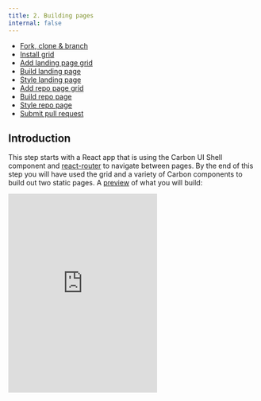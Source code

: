 ```yaml
---
title: 2. Building pages
internal: false
---
```


<AnchorLinks>

- [Fork, clone & branch](#fork-clone--branch)
- [Install grid](#install-grid)
- [Add landing page grid](#add-landing-page-grid)
- [Build landing page](#build-landing-page)
- [Style landing page](#style-landing-page)
- [Add repo page grid](#add-repo-page-grid)
- [Build repo page](#build-repo-page)
- [Style repo page](#style-repo-page)
- [Submit pull request](#submit-pull-request)

</AnchorLinks>

## Introduction

This step starts with a React app that is using the Carbon UI Shell component and [react-router](https://reacttraining.com/react-router/web/guides/quick-start) to navigate between pages. By the end of this step you will have used the grid and a variety of Carbon components to build out two static pages. A [preview](https://react-step-3--carbon-tutorial.netlify.com) of what you will build:

<Row>
  <Column offsetLg="4">
    <iframe
      height="400"
      title="Carbon Tutorial Step 2"
      src="https://react-step-3--carbon-tutorial.netlify.com"
      frameborder="no"
      allowtransparency="true"
      allowfullscreen="true"
      class="bx--iframe bx--iframe--border"
    />
  </Column>
</Row>

## Fork, clone & branch

This tutorial has an accompanying GitHub repository called [carbon-tutorial](https://github.com/carbon-design-system/carbon-tutorial) that we'll use as a starting point for each step. If you haven't forked and cloned that repository yet, and haven't added the upstream remote, go ahead and do so by following the [step 1 instructions](/tutorial/react-step-1#fork-clone--branch).

### Branch

With your repository all set up, let's check out the branch for this tutorial step's starting point.

```bash
$ git fetch upstream
$ git checkout -b react-step-2 upstream/react-step-2
```

### Build & start app

Install the app's dependencies:

```bash
$ yarn
```

Then, start the app:

```bash
$ yarn start
```

You should see something similar to where the [previous step](/tutorial/react-step-1) left off.

### IE11 polyfills

Before we get started with this step, we'll be adding some components that require IE11 polyfills. As shown in the [Carbon React documentation](https://github.com/carbon-design-system/carbon/blob/master/packages/react/.storybook/polyfills.js), go ahead and add these imports to the top of the root `index.js`. They aren't all needed, but we'll add them all to play it safe for the duration of the tutorial.

```javascript
import 'core-js/modules/es7.array.includes';
import 'core-js/modules/es6.array.fill';
import 'core-js/modules/es6.string.includes';
import 'core-js/modules/es6.string.trim';
import 'core-js/modules/es7.object.values';
```

## Install grid

In our last step we added our styles, component and icon packages. Now that we're building the pages with grid, we need to install one more Carbon package. Stop your development environment (`CTRL-C`) and:

```bash
$ yarn add @carbon/grid
```

In `index.scss`, we need to configure our grid to use 16 columns instead of the default 12 columns. We do this by adding
`grid-columns-16: true` in our `$feature-flags`.

```css
$feature-flags: (
  ui-shell: true,
  grid-columns-16: true
);
```

Run `yarn start` so we can begin building.

## Add landing page grid

Let's add our grid elements to `src/content/LandingPage/LandingPage.js`.

In order to use the grid, we need to wrap everything in a `<div className="bx--grid">`. We can continue to make rows by adding a `<div className="bx--row">` inside the grid, as well as make columns within those rows by adding `<div className="bx--col-lg-[size]">`.

Our column sizes are specified by the number of columns they'll be spanning. If we use `bx--col-lg-4`, it means it'll span 4 of the 16 columns. If we use `bx--col-lg-8` it means it'll span 8 of the 16 columns, and so on.

We know from our design specs that we'll need three rows. The first row design doesn't appear to need any columns. The second row looks like it has two columns of equal width. The third row looks like it has four columns of equal width.

We'll make rows like so:

```javascript
return (
  <div className="bx--grid bx--grid--full-width landing-page">
    <div className="bx--row landing-page__banner">
      <div className="bx--col-lg-16">1</div>
    </div>
    <div className="bx--row landing-page__r2">
      <div className="bx--col-lg-8">1/2</div>
      <div className="bx--col-lg-8">1/2</div>
    </div>
    <div className="bx--row landing-page__r3">
      <div className="bx--col-md-4 bx--col-lg-4">1/4</div>
      <div className="bx--col-md-4 bx--col-lg-4">1/4</div>
      <div className="bx--col-md-4 bx--col-lg-4">1/4</div>
      <div className="bx--col-md-4 bx--col-lg-4">1/4</div>
    </div>
  </div>
);
```

We added a class of `bx--grid--full-width` to the grid container since our rows need to expand the whole page without any margins. We also added some custom classes like `landing-page`, `landing-page__banner`, `landing-page__r2`, etc., which we will use later.

## Build landing page

We'll start adding HTML elements and components by row.

### First row

In our first row we'll need a `<BreadCrumb/>` component. First, let's import the components we need. Because we'll be importing several components for this page, we'll import them directly from the `carbon-components-react` package instead of the direct path for each one.

```javascript
import { Breadcrumb, BreadcrumbItem } from 'carbon-components-react';
```

We can now add our component to the first row, along with a header, like so:

```html
<div className="bx--row landing-page__banner">
  <div className="bx--col-lg-16">
    <Breadcrumb noTrailingSlash>
      <BreadcrumbItem>
        <a href="/">Getting started</a>
      </BreadcrumbItem>
    </Breadcrumb>
    <h1>Design &amp; build with Carbon</h1>
  </div>
</div>
```

You may notice that the styles look off. Don't worry, we'll fix these later.

### Second row

In our second row we'll need `<Tabs/>` and `<Button/>` components. We'll update the `carbon-components-react` import to:

```javascript
import {
  Breadcrumb,
  BreadcrumbItem,
  Button,
  Tabs,
  Tab,
} from 'carbon-components-react';
```

Before we can render the tabs, we need to add some props for the component after the import.

```javascript
const props = {
  tabs: {
    selected: 0,
    triggerHref: '#',
    role: 'navigation',
  },
  tab: {
    href: '#',
    role: 'presentation',
    tabIndex: 0,
  },
};
```

Modify the second row to use the `<Tab/>` component.

```html
<div className="bx--row landing-page__r2">
  <div className="bx--col bx--no-gutter">
    <Tabs {...props.tabs}>
      <Tab {...props.tab} label="About">
        <div className="bx--grid bx--grid--no-gutter bx--grid--full-width">
          <div className="bx--row landing-page__tab-content">
            <div className="bx--col-lg-8">1/2</div>
            <div className="bx--col-lg-8">1/2</div>
          </div>
        </div>
      </Tab>
      <Tab {...props.tab} label="Design">
        <div className="bx--grid bx--grid--no-gutter bx--grid--full-width">
          <div className="bx--row landing-page__tab-content">
            <div className="bx--col-lg-16">
              Rapidly build beautiful and accessible experiences. The Carbon kit
              contains all resources you need to get started.
            </div>
          </div>
        </div>
      </Tab>
      <Tab {...props.tab} label="Develop">
        <div className="bx--grid bx--grid--no-gutter bx--grid--full-width">
          <div className="bx--row landing-page__tab-content">
            <div className="bx--col-lg-16">
              Carbon provides styles and components in Vanilla, React, Angular,
              and Vue for anyone building on the web.
            </div>
          </div>
        </div>
      </Tab>
    </Tabs>
  </div>
</div>
```

We'll need to add a styling override to move the tabs to the right on large viewports. For that, in `app.scss`, add the breakpoint import at the **top** of the file before we import `landing-page.scss`.

```scss
@import 'carbon-components/scss/globals/scss/vendor/@carbon/layout/scss/_breakpoint.scss';
```

Then in `src/content/LandingPage/landing-page.scss` add this declaration block.

```scss
@include carbon--breakpoint(md) {
  // right justify tab component
  .landing-page__r2 .bx--tabs {
    display: flex;
    flex-direction: row-reverse;
  }

  // IE11 fix for right justification
  .landing-page__r2 .bx--tabs__nav {
    right: 0;
  }
}
```

We can now add our images and text for each column in the first `<Tab/>` in `LandingPage.js`.

<!-- prettier-ignore-start -->
```html
<Tab {...props.tab} label="About">
  <div className="bx--grid bx--grid--no-gutter bx--grid--full-width">
    <div className="bx--row landing-page__tab-content">
      <div className="bx--col-lg-8">
        <strong>What is Carbon?</strong>
        <p>
          Carbon is IBM’s open-source design system for digital
          products and experiences. With the IBM Design Language
          as its foundation, the system consists of working code,
          design tools and resources, human interface guidelines,
          and a vibrant community of contributors.
        </p>
        <Button>Learn more</Button>
      </div>
      <div className="bx--col-lg-8">
        <img
          className="landing-page__illo"
          src={`${process.env.PUBLIC_URL}/tab-illo.png`}
          alt="Carbon illustration"
        />
      </div>
    </div>
  </div>
</Tab>
```
<!-- prettier-ignore-end -->

Now let's set the image size in `landing-page.scss`:

```scss
.landing-page__illo {
  max-width: 100%;
}
```

Assuming that the second and third tab would have a similar design, we would set them up in the same way. However, since our design specs don't show those tabs, we'll leave the code as is.

### Third row

The third row will be created in a later tutorial, so we'll just add the headers for now.

```html
<div className="bx--col-md-4 bx--col-lg-4">
    <strong>The Principles</strong>
  </div>
  <div className="bx--col-md-4 bx--col-lg-4">Carbon is Open</div>
  <div className="bx--col-md-4 bx--col-lg-4">Carbon is Modular</div>
  <div className="bx--col-md-4 bx--col-lg-4">Carbon is Consistent</div>
</div>
```

## Style landing page

We've added basic layout styles in `landing-page.scss`, so now let's add type, color and spacing styles to match the design. We'll be using our [spacing tokens](https://www.carbondesignsystem.com/guidelines/spacing). In `app.scss`, add these imports at the **top** of the file so we can use Carbon tokens and typography Sass mixins and functions:

```scss
@import 'carbon-components/scss/globals/scss/_typography.scss';
@import 'carbon-components/scss/globals/scss/_vars.scss';
```

### Banner

Back to `landing-page.scss`, we need to add space above the breadcrumb, add space below the heading, and add a background color. We'll use Gray 10 for our banner background color, which can be set with our `$ui-01` [token](https://www.carbondesignsystem.com/guidelines/color/usage).

```scss
.landing-page__banner {
  padding-top: $spacing-05;
  padding-bottom: $spacing-07 * 4;
  background-color: $ui-01;
}
```

Next, we'll add the correct header style to our `h1` by including our [type token](https://www.carbondesignsystem.com/guidelines/typography/productive) like so:

```scss
.landing-page__banner h1 {
  @include type-style('productive-heading-05');
}
```

At this point our banner is looking good, but you may notice a white gap to the left and right of the banner. To make the banner appear like it's full-width, add `position: relative;` to the `.landing-page__banner` and `.landing-page__banner h1` declaration blocks, then add this:

```scss
.landing-page__banner:before {
  content: '';
  position: absolute;
  left: -$spacing-05;
  top: 0;
  right: -$spacing-05;
  bottom: 0;
  background: $ui-01;
}
```

### Row two

For our second row, we need to fix the tabs positioning to match our design spec, as well as fix our type styles. We'll do this like so:

```scss
.landing-page__r2 {
  margin-top: rem(-40px);
}

.landing-page__tab-content {
  padding-top: $layout-05;
  padding-bottom: $layout-05;
}

.landing-page__r2 strong,
.landing-page__r2 p {
  @include type-style('productive-heading-03');
}

.landing-page__r2 strong {
  font-weight: 600;
}

.landing-page__r2 p {
  margin-top: $spacing-06;
  margin-bottom: $spacing-08;
}
```

_Note: By inspecting the tabs component, you can see that the tab height computes to_ `40px`_. We then used that to create our negative top margin in rem units._

### Row three

Let's also add some styles for the last row, even though that will get used later in the tutorial.

```scss
.landing-page__r3 {
  padding-top: $spacing-08;
  padding-bottom: $spacing-08;
  position: relative;
  background-color: $ui-01;
}

.landing-page__r3:before {
  content: '';
  position: absolute;
  left: -$spacing-05;
  top: 0;
  right: -$spacing-05;
  bottom: 0;
  background: $ui-01;
}

.landing-page__r3 > * {
  // sit above the pseudo-element background
  position: relative;
}

.landing-page__r3 strong {
  @include type-style('heading-01');
}
```

Ta-da! You should see a finished landing page! Now we can move on to the repo page.

## Add repo page grid

Now in our `RepoPage.js` we'll add our grid containers in the `return` section.

```javascript
return (
  <div className="bx--grid bx--grid--full-width bx--grid--no-gutter repo-page">
    <div className="bx--row repo-page__r1">
      <div className="bx--col-lg-16">Data table will go here</div>
    </div>
  </div>
);
```

## Build repo page

### Data table

First, we'll add our data table by importing a few components:

```javascript
import {
  DataTable,
  Pagination,
  TableContainer,
  Table,
  TableHead,
  TableRow,
  TableExpandHeader,
  TableHeader,
  TableBody,
  TableExpandRow,
  TableCell,
  TableExpandedRow,
} from 'carbon-components-react';
```

### Data table props

Before we can add the components to our `return` section, we need to create arrays for our row content and our header content. Add these arrays in the `render()` function above the return block:

```javascript
const initialRows = [
  {
    id: '1',
    name: 'Repo 1',
    createdAt: 'Date',
    updatedAt: 'Date',
    issueCount: '123',
    stars: '456',
    links: 'Links',
  },
  {
    id: '2',
    name: 'Repo 2',
    createdAt: 'Date',
    updatedAt: 'Date',
    issueCount: '123',
    stars: '456',
    links: 'Links',
  },
  {
    id: '3',
    name: 'Repo 3',
    createdAt: 'Date',
    updatedAt: 'Date',
    issueCount: '123',
    stars: '456',
    links: 'Links',
  },
];

const headers = [
  {
    key: 'name',
    header: 'Name',
  },
  {
    key: 'createdAt',
    header: 'Created',
  },
  {
    key: 'updatedAt',
    header: 'Updated',
  },
  {
    key: 'issueCount',
    header: 'Open Issues',
  },
  {
    key: 'stars',
    header: 'Stars',
  },
  {
    key: 'links',
    header: 'Links',
  },
];
```

We'll start by adding `<DataTable/>`. It will have three props: `rows`, which will accept the `initialRows` array we created earlier, `headers`, which will accept the `headers` array we created earlier, and `render`, which will accept a function to render the rest of the data table components.

```javascript
<div className="bx--col-lg-16">
  <DataTable rows={initialRows} headers={headers} render={() => ()} />
</div>
```

_Note: this won't work quite yet._

### Render function

Next we'll add the following arguments to our render function (this won't work quite yet):

```javascript
render={({
  rows,
  headers,
  getHeaderProps,
  getRowProps,
  getTableProps,
}) => ()}
```

In the render function, the structure of our data table components will be like so:

```bash
TableContainer
└──Table
   ├──TableHead
   │  └───TableRow
   │      ├──TableExpandHeader
   │      └──TableHeader
   └──TableBody
      └───React.Fragment
          ├──TableExpandRow
          │  └──TableCell
          └──TableExpandedRow
```

In our file, that will look like this (now it works!):

<!-- prettier-ignore-start -->
```javascript
render={({ rows, headers, getHeaderProps, getRowProps, getTableProps, }) => (
<TableContainer
  title="Carbon Repositories"
  description="A collection of public Carbon repositories."
>
  <Table {...getTableProps()}>
    <TableHead>
      <TableRow>
        <TableExpandHeader />
        {headers.map(header => (
        <TableHeader {...getHeaderProps({ header })}>
          {header.header}
        </TableHeader>
        ))}
      </TableRow>
    </TableHead>
    <TableBody>
      {rows.map(row => (
      <React.Fragment key={row.id}>
        <TableExpandRow {...getRowProps({ row })}>
          {row.cells.map(cell => (
          <TableCell key={cell.id}>{cell.value}</TableCell>
          ))}
        </TableExpandRow>
        <TableExpandedRow colSpan={headers.length + 1}>
          <h1>Expandable row content</h1>
          <p>Description here</p>
        </TableExpandedRow>
      </React.Fragment>
      ))}
    </TableBody>
  </Table>
</TableContainer>
)}
```
<!-- prettier-ignore-end -->

### Pagination

Last but not least, we'll need to add our pagination component as a sibling of `<DataTable/>`.

<!-- prettier-ignore-start -->
```javascript
<Pagination
  totalItems={1228}
  backwardText="Previous page"
  forwardText="Next page"
  pageSize={100}
  pageSizes={[10,
  25,
  50,
  100]}
  itemsPerPageText="Items per page"
/>
```
<!-- prettier-ignore-end -->

It's important to note that the application should _only_ render rows corresponding to the current page from `<Pagination>`. This is not a big issue in this step, since we're only building out the static page, but will be important when adding data in the next step.

## Style repo page

Our styles for the repo page are mostly fine. We just need to updated a few vertical spacing issues.

In `repo-page.scss`, add the following styles:

```scss
.repo-page .bx--row {
  padding-top: $spacing-05;
  padding-bottom: $spacing-05;
}
```

Congratulations! We've now created our static repo page!

## Submit pull request

We're going to submit a pull request to verify completion of this tutorial step and demonstrate a couple related concepts.

### Continuous integration (CI) check

Run the CI check to make sure we're all set to submit a pull request.

```bash
$ yarn ci-check
```

_Note: If the_ `ci-check` _is giving an error, it's likely that some of your source files are not properly formatted. This could happen if your text editor isn't formatting with Prettier on save. To get_ `ci-check` _to pass, run_ `yarn format`_ then re-run_ `yarn ci-check`_._

### Git commit & push

Before we can create a pull request, stage and commit all of your changes:

```bash
$ git add --all && git commit -m "feat(tutorial): complete step 2"
```

Then, push to your repository:

```bash
$ git push origin react-step-2
```

### Pull request (PR)

Finally, visit [carbon-tutorial](https://github.com/carbon-design-system/carbon-tutorial) to "Compare & pull request". In doing so, make sure that you are comparing to `react-step-2` into `base: react-step-2`.

_Note: Expect your tutorial step PRs to be reviewed by the Carbon team but not merged. We'll close your PR so we can keep the repository's remote branches pristine and ready for the next person!_

